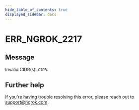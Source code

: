 ```yaml
---
hide_table_of_contents: true
displayed_sidebar: docs
---
```



# ERR_NGROK_2217

## Message

Invalid CIDR(s): `CIDR`.

<ErrorDetails error="err_ngrok_2217" />

## Further help

If you're having trouble resolving this error, please reach out to [support@ngrok.com](mailto:support@ngrok.com?subject=Help%20with%20ERR_NGROK_2217).
